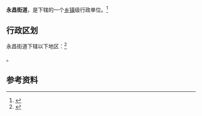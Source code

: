 {{中国乡级行政区|21/06/03/007/000}}

'''永昌街道'''，是{{PRC admin/fullname|21/06/03/007/000|3}}下辖的一个[[乡镇|乡镇]]级行政单位。<ref>{{PRC admin/ref sgc|{{PRC admin/parent|21/06/03/007/000}}}}</ref>

== 行政区划 ==

永昌街道下辖以下地区：<ref>{{PRC admin/ref sgc|21/06/03/007/000}}</ref>

{{PRC admin/children|21/06/03/007/000}}。

== 参考资料 ==

{{reflist}}

{{行政区划小作品}}
{{PRC admin/navcat|21/06/03/007/000}}